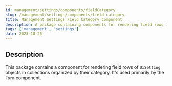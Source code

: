 ```yaml
---
id: management/settings/components/fieldCategory
slug: /management/settings/components/field-category
title: Management Settings Field Category Component
description: A package containing components for rendering field rows in collections organized by their category.
tags: ['management', 'settings']
date: 2023-10-25
---
```


## Description

This package contains a component for rendering field rows of `UiSetting` objects in collections organized by their category.  It's used primarily by the `Form` component.